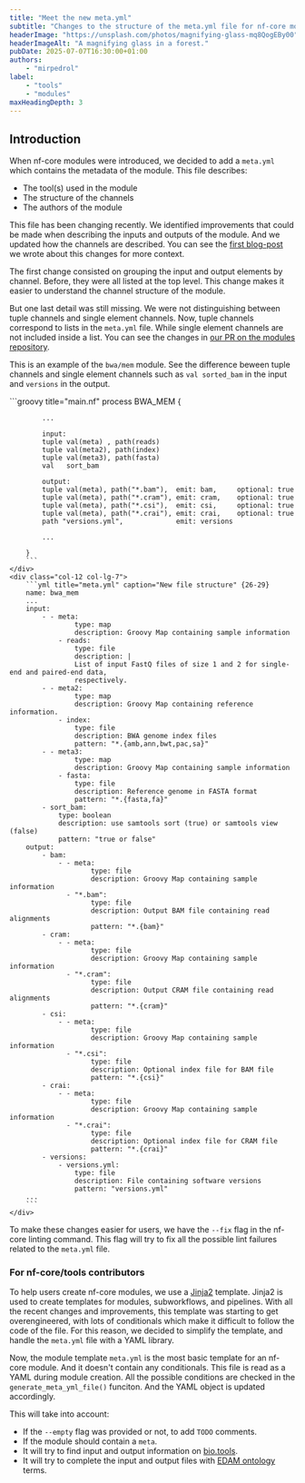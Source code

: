 ```yaml
---
title: "Meet the new meta.yml"
subtitle: "Changes to the structure of the meta.yml file for nf-core modules"
headerImage: "https://unsplash.com/photos/magnifying-glass-mq8QogEBy00"
headerImageAlt: "A magnifying glass in a forest."
pubDate: 2025-07-07T16:30:00+01:00
authors:
    - "mirpedrol"
label:
    - "tools"
    - "modules"
maxHeadingDepth: 3
---
```


## Introduction

When nf-core modules were introduced, we decided to add a `meta.yml` which contains the metadata of the module.
This file describes:

- The tool(s) used in the module
- The structure of the channels
- The authors of the module

This file has been changing recently. 
We identified improvements that could be made when describing the inputs and outputs of the module.
And we updated how the channels are described.
You can see the [first blog-post](https://nf-co.re/blog/2025/modules-ontology) we wrote about this changes for more context.

The first change consisted on grouping the input and output elements by channel. Before, they were all listed at the top level.
This change makes it easier to understand the channel structure of the module.

But one last detail was still missing. We were not distinguishing between tuple channels and single element channels.
Now, tuple channels correspond to lists in the `meta.yml` file. While single element channels are not included inside a list.
You can see  the changes in [our PR on the modules repository](https://github.com/nf-core/modules/pull/8747).

This is an example of the `bwa/mem` module.
See the difference beween tuple channels and single element channels such as `val sorted_bam` in the input and `versions` in the output.

<div class="row">
    <div class="col-12 col-lg-5">
        ```groovy title="main.nf"
        process BWA_MEM {

            ...

            input:
            tuple val(meta) , path(reads)
            tuple val(meta2), path(index)
            tuple val(meta3), path(fasta)
            val   sort_bam

            output:
            tuple val(meta), path("*.bam"),  emit: bam,     optional: true
            tuple val(meta), path("*.cram"), emit: cram,    optional: true
            tuple val(meta), path("*.csi"),  emit: csi,     optional: true
            tuple val(meta), path("*.crai"), emit: crai,    optional: true
            path "versions.yml",             emit: versions

            ...

        }
        ```
    </div>
    <div class="col-12 col-lg-7">
        ```yml title="meta.yml" caption="New file structure" {26-29}
        name: bwa_mem
        ...
        input:
            - - meta:
                    type: map
                    description: Groovy Map containing sample information
                - reads:
                    type: file
                    description: |
                    List of input FastQ files of size 1 and 2 for single-end and paired-end data,
                    respectively.
            - - meta2:
                    type: map
                    description: Groovy Map containing reference information.
                - index:
                    type: file
                    description: BWA genome index files
                    pattern: "*.{amb,ann,bwt,pac,sa}"
            - - meta3:
                    type: map
                    description: Groovy Map containing sample information
                - fasta:
                    type: file
                    description: Reference genome in FASTA format
                    pattern: "*.{fasta,fa}"
            - sort_bam:
                type: boolean
                description: use samtools sort (true) or samtools view (false)
                pattern: "true or false"
        output:
            - bam:
                - - meta:
                        type: file
                        description: Groovy Map containing sample information
                  - "*.bam":
                        type: file
                        description: Output BAM file containing read alignments
                        pattern: "*.{bam}"
            - cram:
                - - meta:
                        type: file
                        description: Groovy Map containing sample information
                  - "*.cram":
                        type: file
                        description: Output CRAM file containing read alignments
                        pattern: "*.{cram}"
            - csi:
                - - meta:
                        type: file
                        description: Groovy Map containing sample information
                  - "*.csi":
                        type: file
                        description: Optional index file for BAM file
                        pattern: "*.{csi}"
            - crai:
                - - meta:
                        type: file
                        description: Groovy Map containing sample information
                  - "*.crai":
                        type: file
                        description: Optional index file for CRAM file
                        pattern: "*.{crai}"
            - versions:
                - versions.yml:
                    type: file
                    description: File containing software versions
                    pattern: "versions.yml"
        ...
        ```
    </div>

</div>

To make these changes easier for users, we have the `--fix` flag in the nf-core linting command.
This flag will try to fix all the possible lint failures related to the `meta.yml` file.

### For nf-core/tools contributors

To help users create nf-core modules, we use a [Jinja2](https://jinja.palletsprojects.com) template. 
Jinja2 is used to create templates for modules, subworkflows, and pipelines.
With all the recent changes and improvements, this template was starting to get overengineered, with lots of conditionals which make it difficult to follow the code of the file.
For this reason, we decided to simplify the template, and handle the `meta.yml` file with a YAML library.

Now, the module template `meta.yml` is the most basic template for an nf-core module. And it doesn't contain any conditionals.
This file is read as a YAML during module creation. All the possible conditions are checked in the `generate_meta_yml_file()` funciton. And the YAML object is updated accordingly.

This will take into account:

- If the `--empty` flag was provided or not, to add `TODO` comments.
- If the module should contain a `meta`.
- It will try to find input and output information on [bio.tools](https://bio.tools/).
- It will try to complete the input and output files with [EDAM ontology](https://edamontology.org/page) terms.
